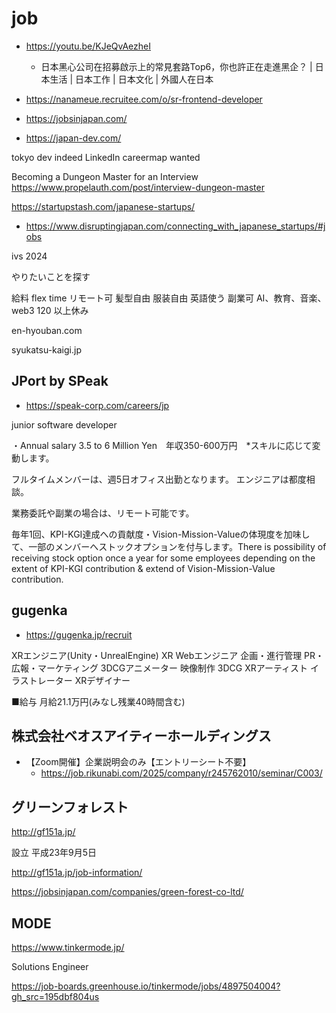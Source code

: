# job

- https://youtu.be/KJeQvAezheI
  - 日本黑心公司在招募啟示上的常見套路Top6，你也許正在走進黑企？ | 日本生活 | 日本工作 | 日本文化 | 外國人在日本


- https://nanameue.recruitee.com/o/sr-frontend-developer

- https://jobsinjapan.com/
- https://japan-dev.com/

tokyo dev
indeed 
LinkedIn 
careermap 
wanted 

Becoming a Dungeon Master for an Interview
https://www.propelauth.com/post/interview-dungeon-master

https://startupstash.com/japanese-startups/

- https://www.disruptingjapan.com/connecting_with_japanese_startups/#jobs

ivs 2024

やりたいことを探す

給料
flex time 
リモート可
髪型自由
服装自由
英語使う
副業可
AI、教育、音楽、web3
120 以上休み


en-hyouban.com

syukatsu-kaigi.jp

## JPort by SPeak

- https://speak-corp.com/careers/jp

junior software developer 

 ・Annual salary 3.5 to 6 Million Yen　年収350-600万円　*スキルに応じて変動します。

フルタイムメンバーは、週5日オフィス出勤となります。 エンジニアは都度相談。

業務委託や副業の場合は、リモート可能です。

 毎年1回、KPI-KGI達成への貢献度・Vision-Mission-Valueの体現度を加味して、一部のメンバーへストックオプションを付与します。There is possibility of receiving stock option once a year for some employees depending on the extent of KPI-KGI contribution & extend of Vision-Mission-Value contribution.




## gugenka

- https://gugenka.jp/recruit

XRエンジニア(Unity・UnrealEngine)
XR Webエンジニア
企画・進行管理
PR・広報・マーケティング
3DCGアニメーター
映像制作
3DCG XRアーティスト
イラストレーター
XRデザイナー

■給与 月給21.1万円(みなし残業40時間含む)

## 株式会社ベオスアイティーホールディングス

- 【Zoom開催】企業説明会のみ【エントリーシート不要】
  - https://job.rikunabi.com/2025/company/r245762010/seminar/C003/


## グリーンフォレスト 

http://gf151a.jp/

設立	平成23年9月5日

http://gf151a.jp/job-information/

https://jobsinjapan.com/companies/green-forest-co-ltd/

## MODE

https://www.tinkermode.jp/

Solutions Engineer 

https://job-boards.greenhouse.io/tinkermode/jobs/4897504004?gh_src=195dbf804us